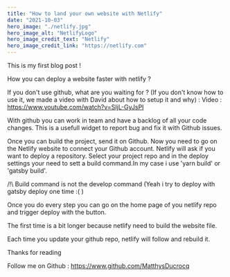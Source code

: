 ```yaml
---
title: "How to land your own website with Netlify"
date: "2021-10-03"
hero_image: "./netlify.jpg"
hero_image_alt: "NetlifyLogo"
hero_image_credit_text: "Netlify"
hero_image_credit_link: "https://netlify.com"
---
```


This is my first blog post !

How you can deploy a website faster with netlify ?

If you don't use github, what are you waiting for ?
(If you don't know how to use it, we made a video with David about how to setup it and why) :
Video : https://www.youtube.com/watch?v=SIjL-GyJsPI

With github you can work in team and have a backlog of all your code changes. This is a usefull widget to report bug and fix it with Github issues.

Once you can build the project, send it on Github. Now you need to go on the Netlify website to connect your Github account.
Netlify will ask if you want to deploy a repository. Select your project repo and in the deploy settings your need to sett a build command.In my case i use 'yarn build' or 'gatsby build'.

/!\ Build command is not the develop command (Yeah i try to deploy with gatsby deploy one time :( )

Once you do every step you can go on the home page of you netlify repo and trigger deploy with the button.

The first time is a bit longer because netlify need to build the website file.

Each time you update your github repo, netlify will follow and rebuild it.

Thanks for reading

Follow me on Github : https://www.github.com/MatthysDucrocq
